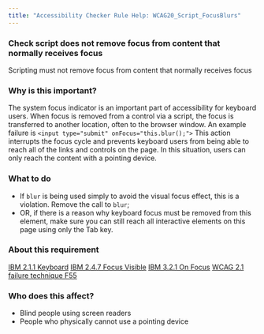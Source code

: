 ```yaml
---
title: "Accessibility Checker Rule Help: WCAG20_Script_FocusBlurs"
---
```


<div className="toolHelp">
<Row>
<Column colLg={16} colMd={8} colSm={4} className="toolHead">

### Check script does not remove focus from content that normally receives focus

<div id="locLevel"></div>

Scripting must not remove focus from content that normally receives focus

</Column>
</Row>
<Row>
<Column colLg={11} colMd={5} colSm={4} className="toolMain">

### Why is this important?

The system focus indicator is an important part of accessibility for keyboard users.  When focus is removed from a control via a script, the focus is transferred to another location, often to the browser window.
An example failure is `<input type="submit" onFocus="this.blur();">` This action interrupts the focus cycle and prevents keyboard users from being able to reach all of the links and controls on the page. In this situation, users can only reach the content with a pointing device.

<div id="locSnippet"></div>

### What to do

 * If `blur` is being used simply to avoid the visual focus effect, this is a violation. Remove the call to `blur`;
 * OR, if there is a reason why keyboard focus must be removed from this element, make sure you can still reach all interactive elements on this page using only the Tab key.

</Column>
<Column colLg={5} colMd={3} colSm={4} className="toolLeft">

### About this requirement

[IBM 2.1.1 Keyboard](http://www.ibm.com/able/guidelines/ci162/keyboard.html)
[IBM 2.4.7 Focus Visible](http://www.ibm.com/able/guidelines/ci162/focus_visible.html)
[IBM 3.2.1 On Focus](http://www.ibm.com/able/guidelines/ci162/on_focus.html)
[WCAG 2.1 failure technique F55](https://www.w3.org/WAI/WCAG21/Techniques/failures/F55)

### Who does this affect?

 * Blind people using screen readers
 * People who physically cannot use a pointing device

</Column>
</Row>
</div>

